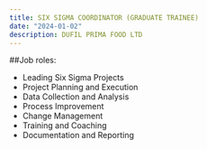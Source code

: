```yaml
---
title: SIX SIGMA COORDINATOR (GRADUATE TRAINEE)
date: "2024-01-02"
description: DUFIL PRIMA FOOD LTD
---
```


##Job roles:

- Leading Six Sigma Projects
- Project Planning and Execution
- Data Collection and Analysis
- Process Improvement
- Change Management
- Training and Coaching
- Documentation and Reporting


